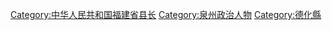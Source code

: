 [[Category:中华人民共和国福建省县长|Category:中华人民共和国福建省县长]]
[[Category:泉州政治人物|Category:泉州政治人物]]
[[Category:德化縣|Category:德化縣]]